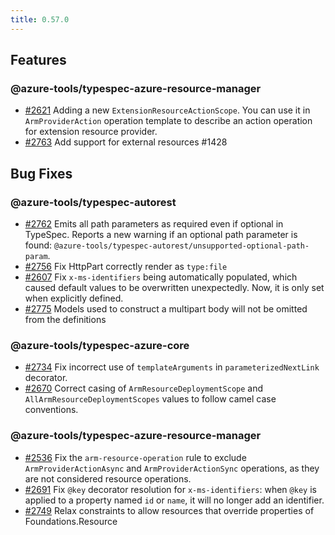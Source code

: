 ```yaml
---
title: 0.57.0
---
```



<LinkCard
  title="TypeSpec Core 1.1"
  description="See changes to the TypeSpec language and core libraries"
  href="https://typespec.io/docs/release-notes/release-2025-06-10"
/>

## Features

### @azure-tools/typespec-azure-resource-manager

- [#2621](https://github.com/Azure/typespec-azure/pull/2621) Adding a new `ExtensionResourceActionScope`. You can use it in `ArmProviderAction` operation template to describe an action operation for extension resource provider.
- [#2763](https://github.com/Azure/typespec-azure/pull/2763) Add support for external resources #1428

## Bug Fixes

### @azure-tools/typespec-autorest

- [#2762](https://github.com/Azure/typespec-azure/pull/2762) Emits all path parameters as required even if optional in TypeSpec. Reports a new warning if an optional path parameter is found: `@azure-tools/typespec-autorest/unsupported-optional-path-param`.
- [#2756](https://github.com/Azure/typespec-azure/pull/2756) Fix HttpPart<File> correctly render as `type:file`
- [#2607](https://github.com/Azure/typespec-azure/pull/2607) Fix `x-ms-identifiers` being automatically populated, which caused default values to be overwritten unexpectedly. Now, it is only set when explicitly defined.
- [#2775](https://github.com/Azure/typespec-azure/pull/2775) Models used to construct a multipart body will not be omitted from the definitions

### @azure-tools/typespec-azure-core

- [#2734](https://github.com/Azure/typespec-azure/pull/2734) Fix incorrect use of `templateArguments` in `parameterizedNextLink` decorator.
- [#2670](https://github.com/Azure/typespec-azure/pull/2670) Correct casing of `ArmResourceDeploymentScope` and `AllArmResourceDeploymentScopes` values to follow camel case conventions.

### @azure-tools/typespec-azure-resource-manager

- [#2536](https://github.com/Azure/typespec-azure/pull/2536) Fix the `arm-resource-operation` rule to exclude `ArmProviderActionAsync` and `ArmProviderActionSync` operations, as they are not considered resource operations.
- [#2691](https://github.com/Azure/typespec-azure/pull/2691) Fix `@key` decorator resolution for `x-ms-identifiers`: when `@key` is applied to a property named `id` or `name`, it will no longer add an identifier.
- [#2749](https://github.com/Azure/typespec-azure/pull/2749) Relax constraints to allow resources that override properties of Foundations.Resource

